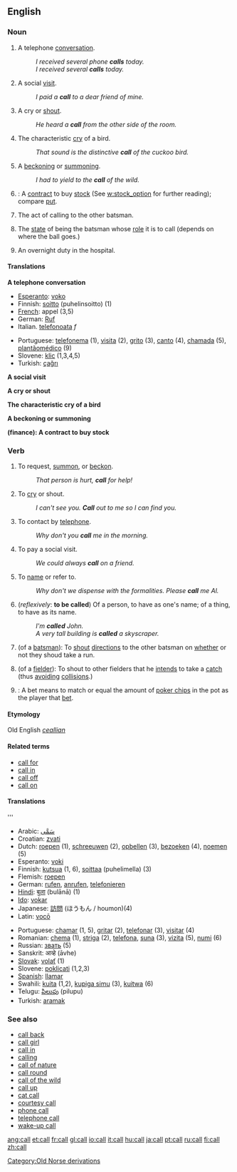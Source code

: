 {{wikipedia}}
==English==

{{rank|United|free|return|353|call|speak|land|why}}

===Noun===
{{en-noun-reg}}

# A telephone [[conversation]].
#: ''I received several phone '''calls''' today.''
#: ''I received several '''calls''' today.''
# A social [[visit]].
#: ''I paid a '''call''' to a dear friend of mine.''
# A cry or [[shout]].
#: ''He heard a '''call''' from the other side of the room.''
# The characteristic [[cry]] of a bird.
#: ''That sound is the distinctive '''call''' of the cuckoo bird.''
# A [[beckon]]ing or [[summon]]ing.
#: ''I had to yield to the '''call''' of the wild.''
# {{finance}}: A [[contract]] to buy [[stock]] (See [[w:stock_option]] for further reading); compare [[put]].
# {{Cricket}} The act of calling to the other batsman.
# {{Cricket}} The [[state]] of being the batsman whose [[role]] it is to call (depends on where the ball goes.)
# {{Medicine}} An overnight duty in the hospital.  <!--Any service profession, right?  Should be at [[on-call]]?-->

====Translations====
'''A telephone conversation'''
{{top}}
*[[w:Esperanto|Esperanto]]: [[voko]]
*Finnish: [[soitto]] (puhelinsoitto) (1)
*[[w:French language|French]]: appel (3,5)
*German: [[Ruf]] {{m}}
*Italian. [[telefonoata]] ''f''
{{mid}}
*Portuguese: [[telefonema]] (1), [[visita]] (2), [[grito]] (3), [[canto]] (4), [[chamada]] (5), [[plantão]][[ médico]] (9)
*Slovene: [[klic]] (1,3,4,5)
*Turkish: [[çağrı]]
{{bottom}}

'''A social visit'''
{{top}}
{{mid}}
{{bottom}}

'''A cry or shout'''
{{top}}
{{mid}}
{{bottom}}

'''The characteristic cry of a bird'''
{{top}}
{{mid}}
{{bottom}}

'''A beckoning or summoning'''
{{top}}
{{mid}}
{{bottom}}

'''(finance): A contract to buy stock'''
{{top}}
{{mid}}
{{bottom}}


{{top}}
{{mid}}
{{bottom}}

{{top}}
{{mid}}
{{bottom}}

{{top}}
{{mid}}
{{bottom}}

===Verb===
{{en-infl-reg-consonant|call||}}

# To request, [[summon]], or [[beckon]].
#: ''That person is hurt, '''call''' for help!''
# To [[cry]] or shout.
#: ''I can't see you.  '''Call''' out to me so I can find you.''
# To contact by [[telephone]].
#: ''Why don't you '''call''' me in the morning.''
# To pay a social visit.
#: ''We could always '''call''' on a friend.''
# To [[name]] or refer to.
#: ''Why don't we dispense with the formalities.  Please '''call''' me Al.''
# (''reflexively'': '''to be called''') Of a person, to have as one's name; of a thing, to have as its name.
#: ''I'm '''called''' John.''
#: ''A very tall building is '''called''' a skyscraper.''
# {{Cricket}} (of a [[batsman]]): To [[shout]] [[directions]] to the other batsman on [[whether]] or not they shoud take a run.
# {{Cricket}} (of a [[fielder]]): To shout to other fielders that he [[intend]]s to take a [[catch]] (thus [[avoid]]ing [[collision]]s.)
# {{poker}}: A bet means to match or equal the amount of [[poker chips]] in the pot as the player that [[bet]].
====Etymology====
Old English ''[[ceallian]]''
====Related terms====
*[[call for]]
*[[call in]]
*[[call off]]
*[[call on]]

====Translations====
'''
{{top}}
*Arabic: [[سَمَّى]]
*Croatian: [[zvati]]
*Dutch: [[roepen]] (1), [[schreeuwen]] (2), [[opbellen]] (3), [[bezoeken]] (4), [[noemen]] (5)
*Esperanto: [[voki]]
*Finnish: [[kutsua]] (1, 6), [[soittaa]] (puhelimella) (3)
*Flemish: [[roepen]]
*German: [[rufen]], [[anrufen]], [[telefonieren]]
*[[Hindi]]: [[बुला]] (bulānā) (1)
*[[Ido]]: [[vokar]]
*Japanese: [[訪問]] (ほうもん / houmon)(4)
*Latin: [[vocō]]
{{mid}}
*Portuguese: [[chamar]] (1, 5), [[gritar]] (2), [[telefonar]] (3), [[visitar]] (4)
*Romanian: [[chema]] (1), [[striga]] (2), [[telefona]], [[suna]] (3), [[vizita]] (5), [[numi]] (6)
*Russian: [[звать]] (5)
*Sanskrit: आव्हे (āvhe)
*[[w:Slovak language|Slovak]]: [[volať]] (1)
*Slovene: [[poklicati]] (1,2,3)
*[[w:Spanish language|Spanish]]: [[llamar]]
*Swahili: [[kuita]] (1,2), [[kupiga simu]] (3), [[kuitwa]] (6)
*Telugu: [[పిలుపు]] (pilupu)
*Turkish: [[aramak]]
{{bottom}}

{{top}}
{{mid}}
{{bottom}}


{{top}}
{{mid}}
{{bottom}}

{{top}}
{{mid}}
{{bottom}}


{{top}}
{{mid}}
{{bottom}}


{{top}}
{{mid}}
{{bottom}}

{{top}}
{{mid}}
{{bottom}}


{{top}}
{{mid}}
{{bottom}}


{{top}}
{{mid}}
{{bottom}}

===See also===
*[[call back]]
*[[call girl]]
*[[call in]]
*[[calling]]
*[[call of nature]]
*[[call round]]
*[[call of the wild]]
*[[call up]]
*[[cat call]]
*[[courtesy call]]
*[[phone call]]
*[[telephone call]]
*[[wake-up call]]

[[Category:Old Norse derivations]]

[[ang:call]]
[[et:call]]
[[fr:call]]
[[gl:call]]
[[io:call]]
[[it:call]]
[[hu:call]]
[[ja:call]]
[[pt:call]]
[[ru:call]]
[[fi:call]]
[[zh:call]]